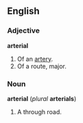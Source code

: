 ==English==
===Adjective===
'''arterial'''
# Of an [[artery]].
# Of a route, major.

===Noun===
'''arterial''' (''plural'' '''arterials''')
# A through road.